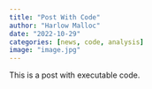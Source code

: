 ```yaml
---
title: "Post With Code"
author: "Harlow Malloc"
date: "2022-10-29"
categories: [news, code, analysis]
image: "image.jpg"
---
```


This is a post with executable code.
